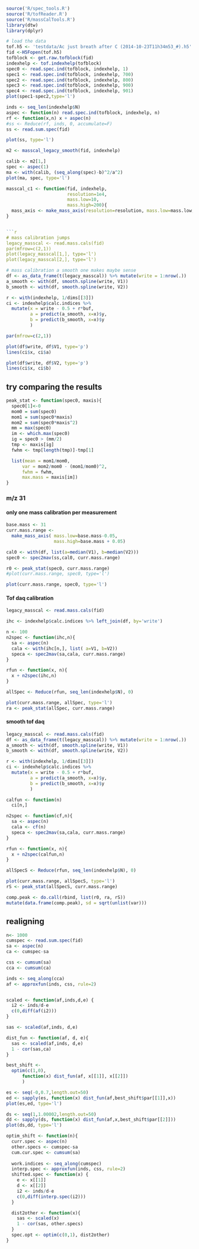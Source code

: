 ```r
source('R/spec_tools.R')
source('R/tofReader.R')
source('R/massCalTools.R')
library(dtw)
library(dplyr)
```

```r
# load the data
tof.h5 <- 'testdata/Ac just breath after C (2014-10-23T11h34m53_#).h5'
fid <-H5Fopen(tof.h5)
tofblock <- get.raw.tofblock(fid)
indexhelp <- tof.indexhelp(tofblock)
spec0 <- read.spec.ind(tofblock, indexhelp, 1)
spec1 <- read.spec.ind(tofblock, indexhelp, 700)
spec2 <- read.spec.ind(tofblock, indexhelp, 800)
spec3 <- read.spec.ind(tofblock, indexhelp, 900)
spec4 <- read.spec.ind(tofblock, indexhelp, 901)
plot(spec1-spec2,type='l')

inds <- seq_len(indexhelp$N) 
aspec <- function(n) read.spec.ind(tofblock, indexhelp, n)
rf <- function(x,n) x + aspec(n)
#ss <- Reduce(rf, inds, 0, accumulate=F)
ss <- read.sum.spec(fid)
```

```r
plot(ss, type='l')
```

```r
m2 <- masscal_legacy_smooth(fid, indexhelp)

calib <- m2[1,]
spec <- aspec(1)
ma <- with(calib, (seq_along(spec)-b)^2/a^2)
plot(ma, spec, type='l')

masscal_c1 <- function(fid, indexhelp, 
					   resolution=1e4,
					   mass.low=10,
					   mass.high=200){
  mass_axis <- make_mass_axis(resolution=resolution, mass.low=mass.low, mass.high=mass.high)
}


```r
# mass calibration jumps
legacy_masscal <- read.mass.cals(fid)
par(mfrow=c(2,1))
plot(legacy_masscal[1,], type='l')
plot(legacy_masscal[2,], type='l')
```

```r
# mass calibration a smooth one makes maybe sense
df <- as_data_frame(t(legacy_masscal)) %>% mutate(write = 1:nrow(.))
a_smooth <- with(df, smooth.spline(write, V1))
b_smooth <- with(df, smooth.spline(write, V2))

r <- with(indexhelp, 1/dims[[3]])
ci <- indexhelp$calc.indices %>% 
  mutate(x = write - 0.5 + r*buf,
  		 a = predict(a_smooth, x=x)$y,
  		 b = predict(b_smooth, x=x)$y
  		 )

par(mfrow=c(2,1))

plot(df$write, df$V1, type='p')
lines(ci$x, ci$a)

plot(df$write, df$V2, type='p')
lines(ci$x, ci$b)
```

## try comparing the results

```r
peak_stat <- function(spec0, maxis){
  spec0[1]<-0
  mom0 = sum(spec0)
  mom1 = sum(spec0*maxis)
  mom2 = sum(spec0*maxis^2)
  mm = max(spec0)
  im <- which.max(spec0)
  ig = spec0 > (mm/2)
  tmp <- maxis[ig]
  fwhm <- tmp[length(tmp)]-tmp[1]

  list(mean = mom1/mom0,
	  var = mom2/mom0 - (mom1/mom0)^2,
	  fwhm = fwhm,
	  max.mass = maxis[im])
}

```
### m/z 31

#### only one mass calibration per measurement
```r
base.mass <- 31
curr.mass.range <- 
  make_mass_axis( mass.low=base.mass-0.05, 
				  mass.high=base.mass + 0.05)

cal0 <- with(df, list(a=median(V1), b=median(V2)))
spec0 <- spec2mav(ss,cal0, curr.mass.range)

r0 <- peak_stat(spec0, curr.mass.range)
#plot(curr.mass.range, spec0, type='l')
```

```r
plot(curr.mass.range, spec0, type='l')
```

#### Tof daq calibration

```r
legacy_masscal <- read.mass.cals(fid)

ihc <- indexhelp$calc.indices %>% left_join(df, by='write')

n <- 100
n2spec <- function(ihc,n){
  sa <- aspec(n)
  cala <- with(ihc[n,], list( a=V1, b=V2))
  speca <- spec2mav(sa,cala, curr.mass.range)
}

rfun <- function(x, n){
  x + n2spec(ihc,n)
}

allSpec <- Reduce(rfun, seq_len(indexhelp$N), 0)

plot(curr.mass.range, allSpec, type='l')
ra <- peak_stat(allSpec, curr.mass.range)
```
#### smooth tof daq

```r
legacy_masscal <- read.mass.cals(fid)
df <- as_data_frame(t(legacy_masscal)) %>% mutate(write = 1:nrow(.))
a_smooth <- with(df, smooth.spline(write, V1))
b_smooth <- with(df, smooth.spline(write, V2))

r <- with(indexhelp, 1/dims[[3]])
ci <- indexhelp$calc.indices %>% 
  mutate(x = write - 0.5 + r*buf,
  		 a = predict(a_smooth, x=x)$y,
  		 b = predict(b_smooth, x=x)$y
  		 )

calfun <- function(n)
  ci[n,]

n2spec <- function(cf,n){
  sa <- aspec(n)
  cala <- cf(n)
  speca <- spec2mav(sa,cala, curr.mass.range)
}

rfun <- function(x, n){
  x + n2spec(calfun,n)
}

allSpecS <- Reduce(rfun, seq_len(indexhelp$N), 0)

plot(curr.mass.range, allSpecS, type='l')
rS <- peak_stat(allSpecS, curr.mass.range)
```


```r
comp.peak <- do.call(rbind, list(r0, ra, rS))
mutate(data.frame(comp.peak), sd = sqrt(unlist(var)))
```


## realigning

```r
n<- 1000
cumspec <- read.sum.spec(fid)
sa <- aspec(n)
ca <- cumspec-sa

css <- cumsum(sa)
cca <- cumsum(ca)

inds <- seq_along(cca)
af <- approxfun(inds, css, rule=2)


scaled <- function(af,inds,d,e) {
  i2 <- inds/d-e
  c(0,diff(af(i2)))
}

sas <- scaled(af,inds, d,e)

dist_fun <- function(af, d, e){
  sas <- scaled(af,inds, d,e)
  1 - cor(sas,ca)
}

best_shift <-
  optim(c(1,0), 
	  function(x) dist_fun(af, x[[1]], x[[2]])
	  )

es <- seq(-0,0.7,length.out=50)
ed <- sapply(es, function(x) dist_fun(af,best_shift$par[[1]],x))
plot(es,ed, type='l')

ds <- seq(1,1.00002,length.out=50)
dd <- sapply(ds, function(x) dist_fun(af,x,best_shift$par[[2]]))
plot(ds,dd, type='l')

optim_shift <- function(n){
  curr.spec <- aspec(n)
  other.specs <- cumspec-sa
  cum.cur.spec <- cumsum(sa)
  
  work.indices <- seq_along(cumspec)
  interp.spec <- approxfun(inds, css, rule=2)
  shifted.spec <- function(x) {
  	e <- x[[1]]
  	d <- x[[2]]
    i2 <- inds/d-e
    c(0,diff(interp.spec(i2)))
  }

  dist2other <- function(x){
	sas <- scaled(x)
	1 - cor(sas, other.specs)
  }
  spec.opt <- optim(c(0,1), dist2other) 
}

```
